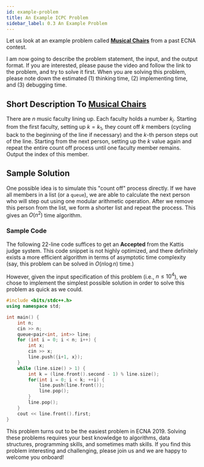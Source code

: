 ---
id: example-problem
title: An Example ICPC Problem
sidebar_label: 0.3 An Example Problem
---

Let us look at an example problem called [**Musical Chairs**](https://ecna19.kattis.com/problems/musicalchairs) from a past ECNA contest.

I am now going to describe the problem statement, the input, and the output format.
If you are interested, please pause the video and follow the link to the problem, and try to solve it first. When you are solving this problem, please note down the estimated (1) thinking time, (2) implementing time, and (3) debugging time.

## Short Description To [Musical Chairs](https://ecna19.kattis.com/problems/musicalchairs)

There are $n$ music faculty lining up.
Each faculty holds a number $k_i$.
Starting from the first faculty, setting up $k=k_1$, they count off $k$ members (cycling back to the beginning of the line if necessary) and the $k$-th person steps out of the line.
Starting from the next person, setting up the $k$ value again and repeat the entire count off process until one faculty member remains. Output the index of this member.

## Sample Solution

One possible idea is to simulate this "count off" process directly.
If we have all members in a list (or a `queue`), we are able to calculate the next person who will step out using one modular arithmetic operation.
After we remove this person from the list, we form a shorter list and repeat the process.
This gives an $O(n^2)$ time algorithm.

### Sample Code

The following 22-line code suffices to get an **Accepted** from the Kattis judge system.
This code snippet is not highly optimized, and there definitely exists a more efficient algorithm in terms of asymptotic time complexity (say, this problem can be solved in $O(n\log n)$ time.)

However, given the input specification of this problem (i.e., $n \le 10^4$), we chose to implement the simplest possible solution in order to solve this problem as quick as we could.

``` cpp
#include <bits/stdc++.h>
using namespace std;

int main() {
    int n;
    cin >> n;
    queue<pair<int, int>> line;
    for (int i = 0; i < n; i++) {
        int x;
        cin >> x;
        line.push({i+1, x});
    }
    while (line.size() > 1) {
        int k = (line.front().second - 1) % line.size();
        for(int i = 0; i < k; ++i) {
            line.push(line.front());
            line.pop();
        }
        line.pop();
    }
    cout << line.front().first;
}
```

This problem turns out to be the easiest problem in ECNA 2019.
Solving these problems requires your best knowledge to algorithms, data structures, programming skills, and sometimes math skills. If you find this problem interesting and challenging, please join us and we are happy to welcome you onboard!